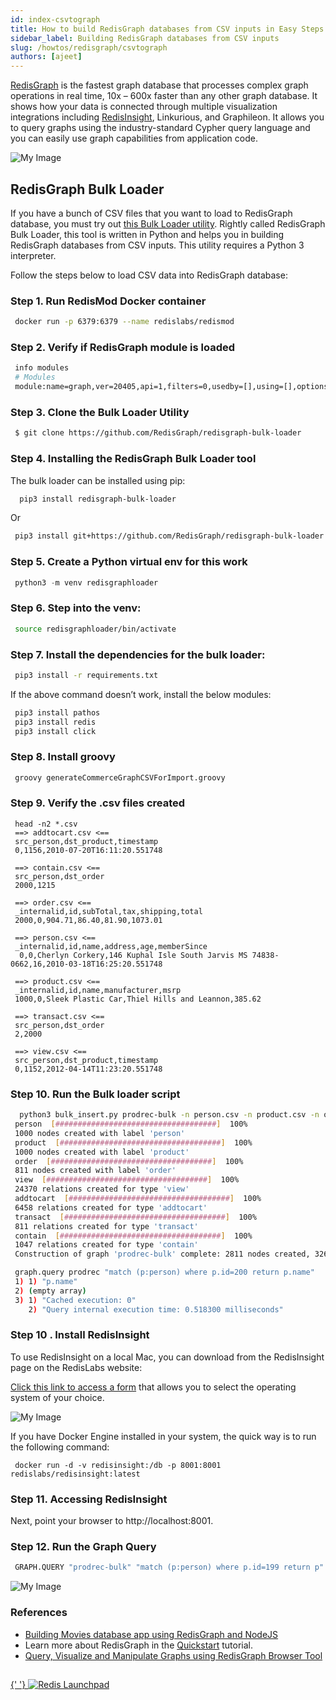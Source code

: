 ```yaml
---
id: index-csvtograph
title: How to build RedisGraph databases from CSV inputs in Easy Steps
sidebar_label: Building RedisGraph databases from CSV inputs
slug: /howtos/redisgraph/csvtograph
authors: [ajeet]
---
```


[RedisGraph](https://redis.com/modules/redis-graph/) is the fastest graph database that processes complex graph operations in real time, 10x – 600x faster than any other graph database. It shows how your data is connected through multiple visualization integrations including [RedisInsight](/explore/redisinsight/getting-started), Linkurious, and Graphileon.
It allows you to query graphs using the industry-standard Cypher query language and you can easily use graph capabilities from application code.

![My Image](redisgraph_preview.png)

## RedisGraph Bulk Loader

If you have a bunch of CSV files that you want to load to RedisGraph database, you must try out [this Bulk Loader utility](https://github.com/RedisGraph/redisgraph-bulk-loader). Rightly called RedisGraph Bulk Loader, this tool is written in Python and helps you in building RedisGraph databases from CSV inputs. This utility requires a Python 3 interpreter.

Follow the steps below to load CSV data into RedisGraph database:

### Step 1. Run RedisMod Docker container

```bash
 docker run -p 6379:6379 --name redislabs/redismod
```

### Step 2. Verify if RedisGraph module is loaded

```bash
 info modules
 # Modules
 module:name=graph,ver=20405,api=1,filters=0,usedby=[],using=[],options=[]
```

### Step 3. Clone the Bulk Loader Utility

```bash
 $ git clone https://github.com/RedisGraph/redisgraph-bulk-loader
```

### Step 4. Installing the RedisGraph Bulk Loader tool

The bulk loader can be installed using pip:

```bash
  pip3 install redisgraph-bulk-loader
```

Or

```bash
 pip3 install git+https://github.com/RedisGraph/redisgraph-bulk-loader.git@master
```

### Step 5. Create a Python virtual env for this work

```python
 python3 -m venv redisgraphloader
```

### Step 6. Step into the venv:

```bash
 source redisgraphloader/bin/activate
```

### Step 7. Install the dependencies for the bulk loader:

```bash
 pip3 install -r requirements.txt
```

If the above command doesn’t work, install the below modules:

```bash
 pip3 install pathos
 pip3 install redis
 pip3 install click
```

### Step 8. Install groovy

```bash
 groovy generateCommerceGraphCSVForImport.groovy
```

### Step 9. Verify the .csv files created

```
 head -n2 *.csv
 ==> addtocart.csv <==
 src_person,dst_product,timestamp
 0,1156,2010-07-20T16:11:20.551748

 ==> contain.csv <==
 src_person,dst_order
 2000,1215

 ==> order.csv <==
 _internalid,id,subTotal,tax,shipping,total
 2000,0,904.71,86.40,81.90,1073.01

 ==> person.csv <==
 _internalid,id,name,address,age,memberSince
  0,0,Cherlyn Corkery,146 Kuphal Isle South Jarvis MS 74838-0662,16,2010-03-18T16:25:20.551748

 ==> product.csv <==
 _internalid,id,name,manufacturer,msrp
 1000,0,Sleek Plastic Car,Thiel Hills and Leannon,385.62

 ==> transact.csv <==
 src_person,dst_order
 2,2000

 ==> view.csv <==
 src_person,dst_product,timestamp
 0,1152,2012-04-14T11:23:20.551748
```

### Step 10. Run the Bulk loader script

```bash
  python3 bulk_insert.py prodrec-bulk -n person.csv -n product.csv -n order.csv -r view.csv -r addtocart.csv -r transact.csv -r contain.csv
 person  [####################################]  100%
 1000 nodes created with label 'person'
 product  [####################################]  100%
 1000 nodes created with label 'product'
 order  [####################################]  100%
 811 nodes created with label 'order'
 view  [####################################]  100%
 24370 relations created for type 'view'
 addtocart  [####################################]  100%
 6458 relations created for type 'addtocart'
 transact  [####################################]  100%
 811 relations created for type 'transact'
 contain  [####################################]  100%
 1047 relations created for type 'contain'
 Construction of graph 'prodrec-bulk' complete: 2811 nodes created, 32686 relations created in 1.021761 seconds
```

```bash
 graph.query prodrec "match (p:person) where p.id=200 return p.name"
 1) 1) "p.name"
 2) (empty array)
 3) 1) "Cached execution: 0"
    2) "Query internal execution time: 0.518300 milliseconds"
```

### Step 10 . Install RedisInsight

To use RedisInsight on a local Mac, you can download from the RedisInsight page on the RedisLabs website:

[Click this link to access a form](https://redis.com/redis-enterprise/redis-insight/#insight-form) that allows you to select the operating system of your choice.

![My Image](redisinsight.png)

If you have Docker Engine installed in your system, the quick way is to run the following command:

```
 docker run -d -v redisinsight:/db -p 8001:8001 redislabs/redisinsight:latest
```

### Step 11. Accessing RedisInsight

Next, point your browser to http://localhost:8001.

### Step 12. Run the Graph Query

```bash
 GRAPH.QUERY "prodrec-bulk" "match (p:person) where p.id=199 return p"
```

![My Image](redisgraph_redisinsight_csvtograph.png)

### References

- [Building Movies database app using RedisGraph and NodeJS](/howtos/redisgraphmovies/)
- Learn more about RedisGraph in the [Quickstart](https://oss.redis.com/redisgraph/) tutorial.
- [Query, Visualize and Manipulate Graphs using RedisGraph Browser Tool](/explore/redisinsight/redisgraph)

##

<div>
  <a
    href="https://launchpad.redis.com"
    target="_blank"
    rel="noopener"
    className="link">
    {' '}
    <img
      src="/img/launchpad.png"
      className="thumb"
      loading="lazy"
      alt="Redis Launchpad"
    />
  </a>
</div>
